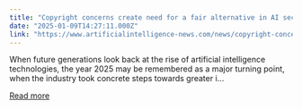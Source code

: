 ```yaml
---
title: "Copyright concerns create need for a fair alternative in AI sector"
date: "2025-01-09T14:27:11.000Z"
link: "https://www.artificialintelligence-news.com/news/copyright-concerns-create-need-for-a-fair-alternative-in-ai-sector/?utm_source=rss&utm_medium=rss&utm_campaign=copyright-concerns-create-need-for-a-fair-alternative-in-ai-sector"
---
```


When future generations look back at the rise of artificial intelligence technologies, the year 2025 may be remembered as a major turning point, when the industry took concrete steps towards greater i...

[Read more](https://www.artificialintelligence-news.com/news/copyright-concerns-create-need-for-a-fair-alternative-in-ai-sector/?utm_source=rss&utm_medium=rss&utm_campaign=copyright-concerns-create-need-for-a-fair-alternative-in-ai-sector)
